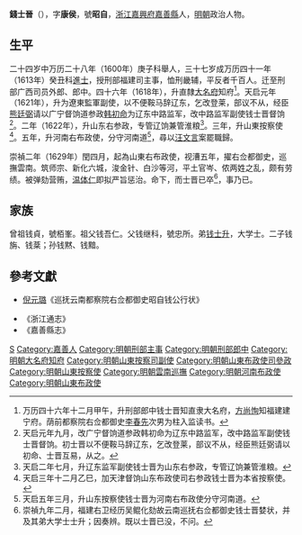 {{明清人物信息框
| 姓名 = 钱士晋
| 原名 =
| 圖片名稱= 
| 圖片大小 =
| 圖片說明 = 
| 最高職務 =巡抚云南都察院右佥都御史
| 國家 = 大明 
| 爵位 =
| 籍貫 =
| 族裔 = 
| 字號 = 
| 諡號 =
| 出生日期 = 万历五年丁丑八月二十一日
| 出生地點 = 
| 逝世日期 = 崇祯八年乙亥十一月二十日
| 逝世地點 =
| 墓葬 =
| 配偶 = 
| 親屬 = 
| 出身 =
* 萬曆二十八年庚子科舉人
* 萬曆四十一年癸丑科進士
| 經歷 =
| 著作 = 
}}'''錢士晉'''（{{bd|1577年||1635年||}}），字'''康侯'''，號'''昭自'''，[[浙江|浙江]][[嘉興府|嘉興府]][[嘉善縣|嘉善縣]]人，[[明朝|明朝]]政治人物。

==生平==
二十四岁中万历二十八年（1600年）庚子科舉人，三十七岁成万历四十一年（1613年）癸丑科[[進士|進士]]，授刑部福建司主事，恤刑畿辅，平反者千百人。迁至刑部广西司员外郎、郎中。四十六年（1618年），升直隸[[大名府|大名府]]知府<ref>万历四十六年十二月甲午，升刑部郎中钱士晋知直隶大名府，[[方尚恂|方尚恂]]知福建建宁府。荫前都察院右佥都御史[[李春先|李春先]]次男为柱入监读书。</ref>。天启元年（1621年），升为遼東監軍副使，以不便鞍马辞辽东，乞改登莱，部议不从，经臣[[熊廷弼|熊廷弼]]请以广宁督饷道参政[[韩初命|韩初命]]为辽东中路监军，改中路监军副使钱士晋督饷<ref>天启元年九月，改广宁督饷道参政韩初命为辽东中路监军，改中路监军副使钱士晋督饷。初士晋以不便鞍马辞辽东，乞改登莱，部议不从，经臣熊廷弼请以初命、士晋互易，从之。</ref>。二年（1622年），升山东右参政，专管辽饷兼管淮粮<ref>天启二年七月，升辽东监军副使钱士晋为山东右参政，专管辽饷兼管淮粮。</ref>。三年，升山東按察使<ref>天启三年十二月乙巳，加天津督饷山东布政使司右参政钱士晋为本省按察使。</ref>。五年，升河南右布政使，分守河南道<ref>天启五年三月，升山东按察使钱士晋为河南右布政使分守河南道。</ref>，尋以[[汪文言|汪文言]]案罷職歸。

崇禎二年（1629年）閏四月，起為山東右布政使，视漕五年，擢右佥都御史，巡撫雲南。筑师宗、新化六城，浚金针、白沙等河，平土官岑、侬两姓之乱，颇有劳绩。被弹劾营贿，[[温体仁|温体仁]]即拟严旨惩治。命下，而士晋已卒<ref>崇禎九年二月，福建右卫经历吴鲲化劾故云南巡抚右佥都御史钱士晋婪状，并及其弟大学士士升；因奏辨。既以士晋已没，不问。</ref>，事乃已。

== 家族 ==
曾祖钱貞，號栢峯。祖父钱吾仁。父钱继科，號忠所。弟[[钱士升|钱士升]]，大学士。二子钱旃、钱棻；孙钱黙、钱黯。

==參考文獻==
*[[倪元璐|倪元璐]]《巡抚云南都察院右佥都御史昭自钱公行状》
{{reflist}}
*《浙江通志》
*《嘉善縣志》

{{萬曆四十一年癸丑科殿試金榜}}

{{Authority control}}

{{DEFAULTSORT:}}
[[Category:钱姓|S]]
[[Category:嘉善人|Category:嘉善人]]
[[Category:明朝刑部主事|Category:明朝刑部主事]]
[[Category:明朝刑部郎中|Category:明朝刑部郎中]]
[[Category:明朝大名府知府|Category:明朝大名府知府]]
[[Category:明朝山東按察司副使|Category:明朝山東按察司副使]]
[[Category:明朝山東布政使司參政|Category:明朝山東布政使司參政]]
[[Category:明朝山東按察使|Category:明朝山東按察使]]
[[Category:明朝雲南巡撫|Category:明朝雲南巡撫]]
[[Category:明朝河南布政使|Category:明朝河南布政使]]
[[Category:明朝山東布政使|Category:明朝山東布政使]]